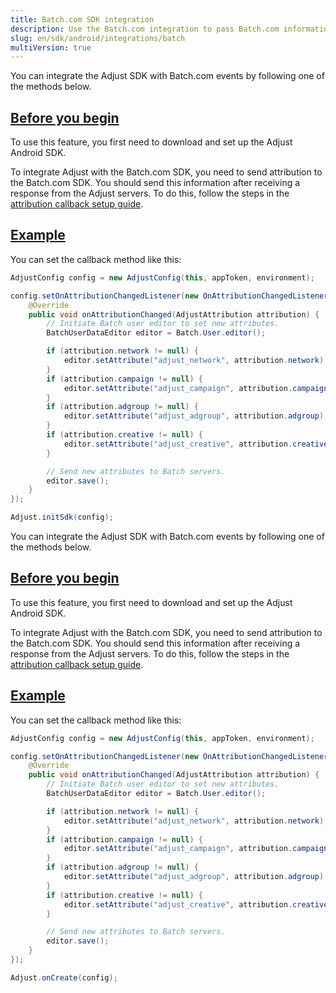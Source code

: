 ```yaml
---
title: Batch.com SDK integration
description: Use the Batch.com integration to pass Batch.com information to Adjust's servers.
slug: en/sdk/android/integrations/batch
multiVersion: true
---
```


<SdkVersion version="v5">

You can integrate the Adjust SDK with Batch.com events by following one of the methods below.

## [Before you begin](before-you-begin)

To use this feature, you first need to download and set up the Adjust Android SDK.

To integrate Adjust with the Batch.com SDK, you need to send attribution to the Batch.com SDK. You should send this information after receiving a response from the Adjust servers. To do this, follow the steps in the [attribution callback setup guide](/en/sdk/android/features/callbacks).

## [Example](example)

You can set the callback method like this:

```java
AdjustConfig config = new AdjustConfig(this, appToken, environment);

config.setOnAttributionChangedListener(new OnAttributionChangedListener() {
    @Override
    public void onAttributionChanged(AdjustAttribution attribution) {
        // Initiate Batch user editor to set new attributes.
        BatchUserDataEditor editor = Batch.User.editor();

        if (attribution.network != null) {
            editor.setAttribute("adjust_network", attribution.network);
        }
        if (attribution.campaign != null) {
            editor.setAttribute("adjust_campaign", attribution.campaign);
        }
        if (attribution.adgroup != null) {
            editor.setAttribute("adjust_adgroup", attribution.adgroup);
        }
        if (attribution.creative != null) {
            editor.setAttribute("adjust_creative", attribution.creative);
        }

        // Send new attributes to Batch servers.
        editor.save();
    }
});

Adjust.initSdk(config);
```

</SdkVersion>

<SdkVersion version="v4">

You can integrate the Adjust SDK with Batch.com events by following one of the methods below.

## [Before you begin](before-you-begin)

To use this feature, you first need to download and set up the Adjust Android SDK.

To integrate Adjust with the Batch.com SDK, you need to send attribution to the Batch.com SDK. You should send this information after receiving a response from the Adjust servers. To do this, follow the steps in the [attribution callback setup guide](/en/sdk/android/features/callbacks).

## [Example](example)

You can set the callback method like this:

<Tabs>
<Tab title="Java">

```java
AdjustConfig config = new AdjustConfig(this, appToken, environment);

config.setOnAttributionChangedListener(new OnAttributionChangedListener() {
    @Override
    public void onAttributionChanged(AdjustAttribution attribution) {
        // Initiate Batch user editor to set new attributes.
        BatchUserDataEditor editor = Batch.User.editor();

        if (attribution.network != null) {
            editor.setAttribute("adjust_network", attribution.network);
        }
        if (attribution.campaign != null) {
            editor.setAttribute("adjust_campaign", attribution.campaign);
        }
        if (attribution.adgroup != null) {
            editor.setAttribute("adjust_adgroup", attribution.adgroup);
        }
        if (attribution.creative != null) {
            editor.setAttribute("adjust_creative", attribution.creative);
        }

        // Send new attributes to Batch servers.
        editor.save();
    }
});

Adjust.onCreate(config);
```

</Tab>
</Tabs>

</SdkVersion>
